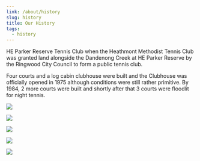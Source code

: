 ```yaml
---
link: /about/history
slug: history
title: Our History
tags:
  - history
---
```


HE Parker Reserve Tennis Club when the Heathmont Methodist Tennis Club was granted land alongside the Dandenong Creek at HE Parker Reserve by the Ringwood City Council to form a public tennis club.

Four courts and a log cabin clubhouse were built and the Clubhouse was officially opened in 1975 although conditions were still rather primitive. By 1984, 2 more courts were built and shortly after that 3 courts were floodlit for night tennis.


![](/media/history1.jpg)

![](/media/history2.jpg)

![](/media/history3.jpg)

![](/media/history4.jpg)

![](/media/history5.jpg)









